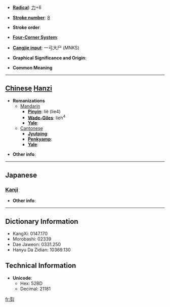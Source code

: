 * '''[[Wiktionary:Chinese radical index| Radical]]''': [[Wiktionary:Chinese radical index 力|力]]+6

* '''[[Wiktionary:Chinese total strokes index|Stroke number]]''': [[Wiktionary:Chinese total strokes index 8|8]]

* '''Stroke order''': 

* '''[[Wiktionary:Chinese four corner index|Four-Corner System]]''': 

* '''[[Wiktionary:Chinese Cangjie index|Cangjie input]]''': 一弓大尸 (MNKS)

* '''Graphical Significance and Origin''': 

* '''Common Meaning'''

----

== [[Chinese]] [[Hanzi]] ==

* '''Romanizations'''
** [[Mandarin]]
*** '''[[Pinyin]]''': liè (lie4)
*** '''[[Wade-Giles]]''': lieh<sup>4</sup>
*** '''[[Yale]]''': 
**[[Cantonese]]
***'''[[Jyutping]]''':
***'''[[Penkyamp]]''': 
***'''[[Yale]]''': 

* '''Other info''': 

----

==Japanese==
===[[Kanji]]===
{{kanji|on readings=[[れつ]] (retsu), [[れち]] (rechi)|kun readings=[[がある]] (gaaru)}}

* '''Other info''':  

----

== Dictionary Information ==

* KangXi: 0147.170
* Morobashi: 02339
* Dae Jaweon: 0331.250
* Hanyu Da Zidian: 10369.130

== Technical Information ==

* '''Unicode''':
** Hex: 52BD
** Decimal: 21181

[[fr:劽]]
